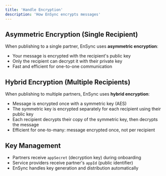 ```yaml
---
title: 'Handle Encryption'
description: 'How EnSync encrypts messages'
---
```


## Asymmetric Encryption (Single Recipient)

When publishing to a single partner, EnSync uses **asymmetric encryption**:

- Your message is encrypted with the recipient's public key
- Only the recipient can decrypt it with their private key
- Fast and efficient for one-to-one communication

## Hybrid Encryption (Multiple Recipients)

When publishing to multiple partners, EnSync uses **hybrid encryption**:

- Message is encrypted once with a symmetric key (AES)
- The symmetric key is encrypted separately for each recipient using their public key
- Each recipient decrypts their copy of the symmetric key, then decrypts the message
- Efficient for one-to-many: message encrypted once, not per recipient

## Key Management

- Partners receive `appSecret` (decryption key) during onboarding
- Service providers receive partner's `appId` (public identifier)
- EnSync handles key generation and distribution automatically
